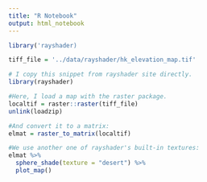 ```yaml
---
title: "R Notebook"
output: html_notebook
---
```

```r
library('rayshader)
```

```r
tiff_file = '../data/rayshader/hk_elevation_map.tif'
```

```r

# I copy this snippet from rayshader site directly.
library(rayshader)

#Here, I load a map with the raster package.
localtif = raster::raster(tiff_file)
unlink(loadzip)

#And convert it to a matrix:
elmat = raster_to_matrix(localtif)

#We use another one of rayshader's built-in textures:
elmat %>%
  sphere_shade(texture = "desert") %>%
  plot_map()
```


